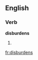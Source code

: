 ==English==

===Verb===
'''disburdens'''

# {{third-person singular of|[[disburden]]}}

[[fr:disburdens]]